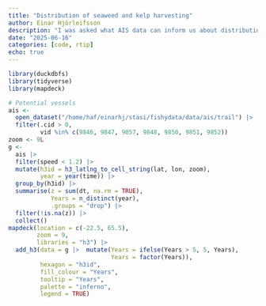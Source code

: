 ```yaml
---
title: "Distribution of seaweed and kelp harvesting"
author: Einar Hjörleifsson
description: "I was asked what AIS data can inform us about distribution of seaweed and kelp harvesting. Normally one would filter out information from the logbooks and landings database with respect to vessels and dates of trips and then plot all records that fall within such trips. But since that is lacking here we, for the time being we filter the AIS for some suspeted vessels as a first go. If only to show what is feasable. For now the statistics shows the number of distinct years a hexagon grid was visited by a vessel."
date: "2025-06-16"
categories: [code, rtip]
echo: true
---
```



```r
library(duckdbfs)
library(tidyverse)
library(mapdeck)

# Potential vessels
ais <- 
  open_dataset("/home/haf/einarhj/stasi/fishydata/data/ais/trail") |> 
  filter(.cid > 0,
         vid %in% c(9846, 9847, 9057, 9848, 9850, 9851, 9852))
zoom <- 9L
g <- 
  ais |> 
  filter(speed < 1.2) |> 
  mutate(h3id = h3_latlng_to_cell_string(lat, lon, zoom),
         year = year(time)) |> 
  group_by(h3id) |> 
  summarise(z = sum(dt, na.rm = TRUE),
            Years = n_distinct(year),
            .groups = "drop") |> 
  filter(!is.na(z)) |> 
  collect()
mapdeck(location = c(-22.5, 65.5),
        zoom = 9,
        libraries = "h3") |> 
  add_h3(data = g |>  mutate(Years = ifelse(Years > 5, 5, Years),
                             Years = factor(Years)),
         hexagon = "h3id",
         fill_colour = "Years",
         tooltip = "Years",
         palette = "inferno",
         legend = TRUE)
```

